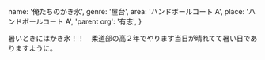   name: '俺たちのかき氷',
  genre: '屋台',
  area: 'ハンドボールコート A',
  place: 'ハンドボールコート A',
  'parent org': '有志',
}

暑いときにはかき氷！！　柔道部の高２年でやります当日が晴れてて暑い日でありますように。

